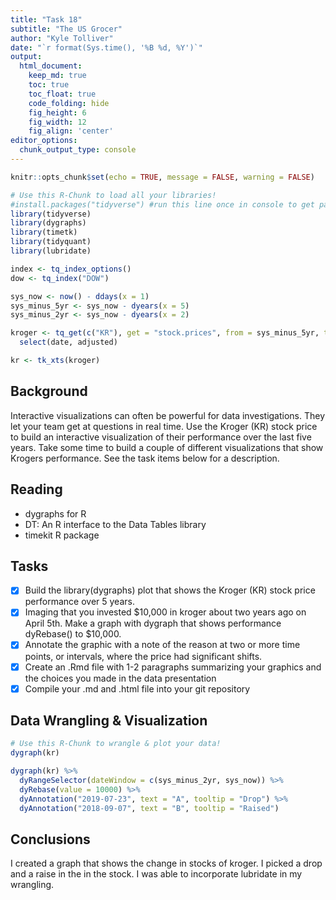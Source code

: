 ```yaml
---
title: "Task 18"
subtitle: "The US Grocer"
author: "Kyle Tolliver"
date: "`r format(Sys.time(), '%B %d, %Y')`"
output:
  html_document:  
    keep_md: true
    toc: true
    toc_float: true
    code_folding: hide
    fig_height: 6
    fig_width: 12
    fig_align: 'center'
editor_options: 
  chunk_output_type: console
---
```


```r
knitr::opts_chunk$set(echo = TRUE, message = FALSE, warning = FALSE)
```

```r
# Use this R-Chunk to load all your libraries!
#install.packages("tidyverse") #run this line once in console to get package
library(tidyverse)
library(dygraphs)
library(timetk)
library(tidyquant)
library(lubridate)

index <- tq_index_options()
dow <- tq_index("DOW")
```

```r
sys_now <- now() - ddays(x = 1)
sys_minus_5yr <- sys_now - dyears(x = 5)
sys_minus_2yr <- sys_now - dyears(x = 2)

kroger <- tq_get(c("KR"), get = "stock.prices", from = sys_minus_5yr, to = sys_now) %>% 
  select(date, adjusted) 

kr <- tk_xts(kroger)
```

## Background

Interactive visualizations can often be powerful for data investigations. They let your team get at questions in real time. Use the Kroger (KR) stock price to build an interactive visualization of their performance over the last five years. Take some time to build a couple of different visualizations that show Krogers performance. See the task items below for a description.

## Reading

* dygraphs for R
* DT: An R interface to the Data Tables library
* timekit R package

## Tasks

* [X] Build the library(dygraphs) plot that shows the Kroger (KR) stock price performance over 5 years.
* [X] Imaging that you invested $10,000 in kroger about two years ago on April 5th. Make a graph with dygraph that shows performance dyRebase() to $10,000.
* [X] Annotate the graphic with a note of the reason at two or more time points, or intervals, where the price had significant shifts.
* [X] Create an .Rmd file with 1-2 paragraphs summarizing your graphics and the choices you made in the data presentation
* [X] Compile your .md and .html file into your git repository

## Data Wrangling & Visualization

```r
# Use this R-Chunk to wrangle & plot your data!
dygraph(kr)

dygraph(kr) %>% 
  dyRangeSelector(dateWindow = c(sys_minus_2yr, sys_now)) %>% 
  dyRebase(value = 10000) %>% 
  dyAnnotation("2019-07-23", text = "A", tooltip = "Drop") %>%
  dyAnnotation("2018-09-07", text = "B", tooltip = "Raised")
```

## Conclusions

I created a graph that shows the change in stocks of kroger. I picked a drop and a raise in the in the stock. I was able to incorporate lubridate in my wrangling.   